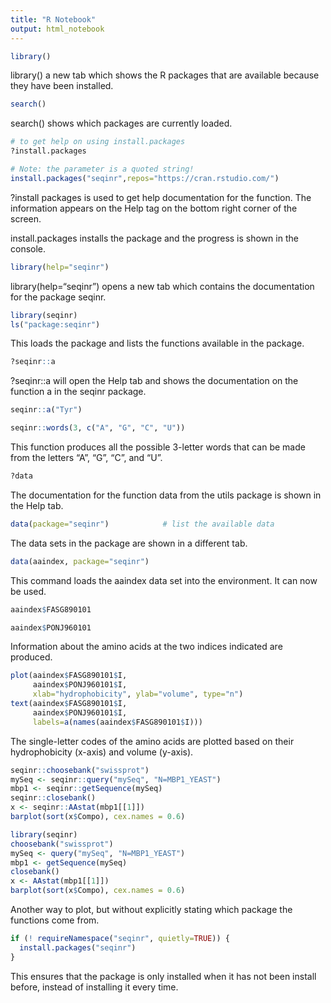 ```yaml
---
title: "R Notebook"
output: html_notebook
---
```


```r
library()
```

library() a new tab which shows the R packages that are available because they have been installed.

```r
search()
```
search() shows which packages are currently loaded.

```r
# to get help on using install.packages
?install.packages

# Note: the parameter is a quoted string!
install.packages("seqinr",repos="https://cran.rstudio.com/")   
```
?install packages is used to get help documentation for the function. The information appears on the Help tag on the bottom right corner of the screen.

install.packages installs the package and the progress is shown in the console.
```r
library(help="seqinr")
```
library(help="seqinr") opens a new tab which contains the documentation for the package seqinr.

```r
library(seqinr)
ls("package:seqinr")
```
This loads the package and lists the functions available in the package.

```r
?seqinr::a 
```
?seqinr::a will open the Help tab and shows the documentation on the function a in the seqinr package.

```r
seqinr::a("Tyr")
```
```r
seqinr::words(3, c("A", "G", "C", "U"))
```
This function produces all the possible 3-letter words that can be made from the letters "A", "G", "C", and "U".
```r
?data
```
The documentation for the function data from the utils package is shown in the Help tab.
```r
data(package="seqinr")            # list the available data
```
The data sets in the package are shown in a different tab.
```r
data(aaindex, package="seqinr")   
```
This command loads the aaindex data set into the environment. It can now be used.
```r
aaindex$FASG890101 
```
```r
aaindex$PONJ960101 
```

Information about the amino acids at the two indices indicated are produced.

```r
plot(aaindex$FASG890101$I,
     aaindex$PONJ960101$I,
     xlab="hydrophobicity", ylab="volume", type="n")
text(aaindex$FASG890101$I,
     aaindex$PONJ960101$I,
     labels=a(names(aaindex$FASG890101$I)))
```
The single-letter codes of the amino acids are plotted based on their hydrophobicity (x-axis) and volume (y-axis).
```r
seqinr::choosebank("swissprot")
mySeq <- seqinr::query("mySeq", "N=MBP1_YEAST")
mbp1 <- seqinr::getSequence(mySeq)
seqinr::closebank()
x <- seqinr::AAstat(mbp1[[1]])
barplot(sort(x$Compo), cex.names = 0.6)
```

```r
library(seqinr)
choosebank("swissprot")
mySeq <- query("mySeq", "N=MBP1_YEAST")
mbp1 <- getSequence(mySeq)
closebank()
x <- AAstat(mbp1[[1]])
barplot(sort(x$Compo), cex.names = 0.6)
```
Another way to plot, but without explicitly stating which package the functions come from.
```r
if (! requireNamespace("seqinr", quietly=TRUE)) {
  install.packages("seqinr")
}
```
This ensures that the package is only installed when it has not been install before, instead of installing it every time.




